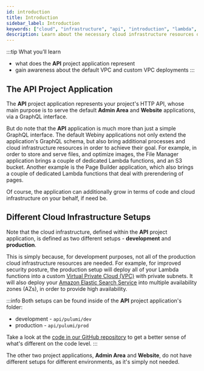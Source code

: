 ```yaml
---
id: introduction
title: Introduction
sidebar_label: Introduction
keywords: ["cloud", "infrastructure", "api", "introduction", "lambda", "database", "s3", "storage", "diagram"]
description: Learn about the necessary cloud infrastructure resources on which the API project application relies on.
---
```


:::tip What you’ll learn

- what does the **API** project application represent
- gain awareness about the default VPC and custom VPC deployments
:::

## The API Project Application

The **API** project application represents your project's HTTP API, whose main purpose is to serve the default **Admin Area** and **Website** applications, via a GraphQL interface.

But do note that the **API** application is much more than just a simple GraphQL interface. The default Webiny applications not only extend the application's GraphQL schema, but also bring additional processes and cloud infrastructure resources in order to achieve their goal. For example, in order to store and serve files, and optimize images, the File Manager application brings a couple of dedicated Lambda functions, and an S3 bucket. Another example is the Page Builder application, which also brings a couple of dedicated Lambda functions that deal with prerendering of pages.

Of course, the application can additionally grow in terms of code and cloud infrastructure on your behalf, if need be.

## Different Cloud Infrastructure Setups

Note that the cloud infrastructure, defined within the **API** project application, is defined as two different setups - **development** and **production**.

This is simply because, for development purposes, not all of the production cloud infrastructure resources are needed. For example, for improved security posture, the production setup will deploy all of your Lambda functions into a custom [Virtual Private Cloud (VPC)](https://aws.amazon.com/vpc/) with private subnets. It will also deploy your [Amazon Elastic Search Service](https://aws.amazon.com/elasticsearch-service/) into multiple availability zones (AZs), in order to provide high availability.

:::info
Both setups can be found inside of the **API** project application's folder:
- development - `api/pulumi/dev`
- production - `api/pulumi/prod`

Take a look at the [code in our GitHub repository](https://github.com/webiny/webiny-js/tree/v5/packages/cwp-template-aws/template/api) to get a better sense of what's different on the code level.
:::

The other two project applications, **Admin Area** and **Website**, do not have different setups for different environments, as it's simply not needed.
